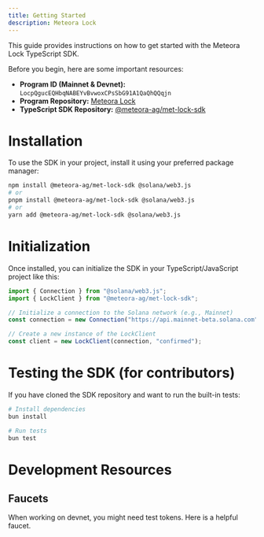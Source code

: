 ```yaml
---
title: Getting Started
description: Meteora Lock
---
```


This guide provides instructions on how to get started with the Meteora Lock TypeScript SDK.

Before you begin, here are some important resources:

-   **Program ID (Mainnet & Devnet):** `LocpQgucEQHbqNABEYvBvwoxCPsSbG91A1QaQhQQqjn`
-   **Program Repository:** [Meteora Lock](https://github.com/jup-ag/jup-lock)
-   **TypeScript SDK Repository:** [@meteora-ag/met-lock-sdk](https://github.com/MeteoraAg/met-lock-sdk)

# Installation

To use the SDK in your project, install it using your preferred package manager:

```bash
npm install @meteora-ag/met-lock-sdk @solana/web3.js
# or
pnpm install @meteora-ag/met-lock-sdk @solana/web3.js
# or
yarn add @meteora-ag/met-lock-sdk @solana/web3.js
```

# Initialization

Once installed, you can initialize the SDK in your TypeScript/JavaScript project like this:

```typescript
import { Connection } from "@solana/web3.js";
import { LockClient } from "@meteora-ag/met-lock-sdk";

// Initialize a connection to the Solana network (e.g., Mainnet)
const connection = new Connection("https://api.mainnet-beta.solana.com");

// Create a new instance of the LockClient
const client = new LockClient(connection, "confirmed");
```

# Testing the SDK (for contributors)

If you have cloned the SDK repository and want to run the built-in tests:

```bash
# Install dependencies
bun install

# Run tests
bun test
```

# Development Resources

## Faucets

<CardGroup cols={1}>
  <Card title="Devnet Faucet" icon="faucet" href="https://faucet.raccoons.dev/">
    <p>When working on devnet, you might need test tokens. Here is a helpful faucet.</p>
  </Card>
</CardGroup>